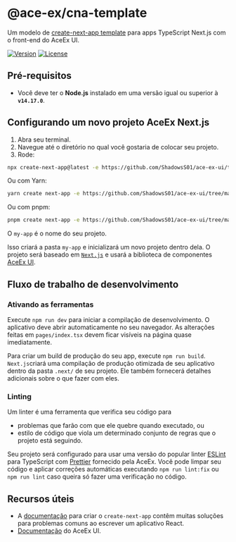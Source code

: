 
<Meta title="Packages/ace-template" />

# @ace-ex/cna-template

Um modelo de [create-next-app template](https://nextjs.org/docs/api-reference/create-next-app) para apps TypeScript Next.js com o front-end do AceEx UI.

[![Version](https://img.shields.io/npm/v/@ace-ex/react)](https://www.npmjs.com/package/@ace-ex/react) [![License](https://img.shields.io/badge/licence-MIT-blue)](https://github.com/ShadowsS01/ace-ex-ui/blob/main/packages/ace-template/LICENSE)

## Pré-requisitos

- Você deve ter o **Node.js** instalado em uma versão igual ou superior à **`v14.17.0`**.

## Configurando um novo projeto AceEx Next.js

1. Abra seu terminal.
2. Navegue até o diretório no qual você gostaria de colocar seu projeto.
3. Rode:

```bash
npx create-next-app@latest -e https://github.com/ShadowsS01/ace-ex-ui/tree/main/packages/ace-template/template my-app
```

Ou com Yarn:

```bash
yarn create next-app -e https://github.com/ShadowsS01/ace-ex-ui/tree/main/packages/ace-template/template my-app
```

Ou com pnpm:

```bash
pnpm create next-app -e https://github.com/ShadowsS01/ace-ex-ui/tree/main/packages/ace-template/template my-app
```

O `my-app` é o nome do seu projeto.

Isso criará a pasta `my-app` e inicializará um novo projeto dentro dela. O projeto será baseado em [`Next.js`](https://github.com/vercel/next.js/) e usará a biblioteca de componentes [AceEx UI](/docs/introduction-welcome--page).

## Fluxo de trabalho de desenvolvimento

### Ativando as ferramentas

Execute `npm run dev` para iniciar a compilação de desenvolvimento. O aplicativo deve abrir automaticamente no seu navegador. As alterações feitas em `pages/index.tsx` devem ficar visíveis na página quase imediatamente.

Para criar um build de produção do seu app, execute `npm run build`. `Next.js`criará uma compilação de produção otimizada de seu aplicativo dentro da pasta `.next/` de seu projeto. Ele também fornecerá detalhes adicionais sobre o que fazer com eles.

### Linting

Um linter é uma ferramenta que verifica seu código para

- problemas que farão com que ele quebre quando executado, ou
- estilo de código que viola um determinado conjunto de regras que o projeto está seguindo.

Seu projeto será configurado para usar uma versão do popular linter [ESLint](https://eslint.org) para TypeScript com [Prettier](https://prettier.io/) fornecido pela AceEx. Você pode limpar seu código e aplicar correções automáticas executando `npm run lint:fix` ou `npm run lint` caso queira só fazer uma verificação no código.

## Recursos úteis

- A [documentação](https://nextjs.org/docs#setup) para criar o `create-next-app` contêm muitas soluções para problemas comuns ao escrever um aplicativo React.
- [Documentação](/docs/introduction-welcome--page) do AceEx UI.
